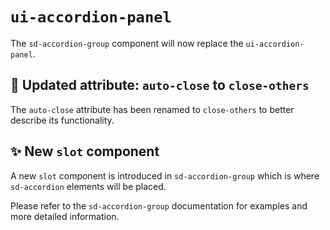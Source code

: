 # `ui-accordion-panel`

The `sd-accordion-group` component will now replace the `ui-accordion-panel`.

## 🔀 Updated attribute: `auto-close` to `close-others`

The `auto-close` attribute has been renamed to `close-others` to better describe its functionality.

## ✨ New `slot` component

A new `slot` component is introduced in `sd-accordion-group` which is where `sd-accordion` elements will be placed.

Please refer to the `sd-accordion-group` documentation for examples and more detailed information.
